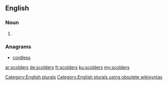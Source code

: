 ==English==

===Noun===
{{head|en}}

# {{plural of|scolder}}

===Anagrams===
* [[cordless#English|cordless]]

[[Category:English plurals]][[Category:English plurals using obsolete wikisyntax]]

[[ar:scolders]]
[[de:scolders]]
[[fr:scolders]]
[[ku:scolders]]
[[my:scolders]]